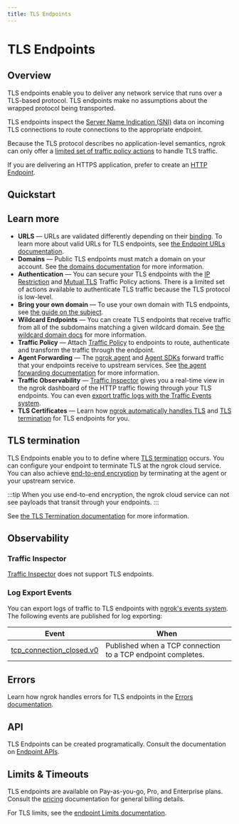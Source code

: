 ```yaml
---
title: TLS Endpoints
---
```









# TLS Endpoints

## Overview

TLS endpoints enable you to deliver any network service that runs over a
TLS-based protocol. TLS endpoints make no assumptions about the wrapped
protocol being transported.

TLS endpoints inspect the [Server Name Indication (SNI)](#sni)
data on incoming TLS connections to route connections to the appropriate
endpoint.

Because the TLS protocol describes no application-level semantics, ngrok can
only offer a [limited set of traffic policy actions](/traffic-policy/actions/)
to handle TLS traffic.

If you are delivering an HTTPS application, prefer to create an [HTTP
Endpoint](/universal-gateway/http/).

## Quickstart

<Tabs groupId="connectivity" queryString="cty">
	<TabItem value="agent-cli" label="Agent CLI" default>
		<CustomDomainAgentCliExample />
	</TabItem>
	<TabItem value="agent-config" label="Agent Config">
		<CustomDomainAgentConfigExample />
	</TabItem>
	<TabItem value="ssh" label="SSH">
		<CustomDomainSshExample />
	</TabItem>
	<TabItem value="go-sdk" label="Go">
		<CustomDomainGoSdkExample />
	</TabItem>
	<TabItem value="javascript-sdk" label="Javascript">
		<CustomDomainJavascriptSdkExample />
	</TabItem>
	<TabItem value="python-sdk" label="Python">
		<CustomDomainPythonSdkExample />
	</TabItem>
	<TabItem value="rust-sdk" label="Rust">
		<CustomDomainRustSdkExample />
	</TabItem>
	<TabItem value="k8s" label="Kubernetes Controller">
		<CustomDomainKubernetesExample />
	</TabItem>
</Tabs>

## Learn more

- **URLS** — URLs are validated differently depending on their [binding](/universal-gateway/bindings). To learn more about valid URLs for TLS endpoints, see [the Endpoint URLs documentation](/docs/universal-gateway/what-are-endpoint-urls/#http).
- **Domains** — Public TLS endpoints must match a domain on your account. See [the domains documentation](/universal-gateway/domains/what-are-domains/) for more information.
- **Authentication** — You can secure your TLS endpoints with the [IP Restriction](/traffic-policy/actions/restrict-ips/) and [Mutual TLS](/docs/guides/other-guides/how-to-terminate-traffic-with-ngrok-configs/#mutual-tls-example) Traffic Policy actions. There is a limited set of actions available to authenticate TLS traffic because the TLS protocol is low-level.
- **Bring your own domain** — To use your own domain with TLS endpoints, see [the guide on the subject](/universal-gateway/how-do-i-use-my-own-domain).
- **Wildcard Endpoints** — You can create TLS endpoints that receive traffic from all of the subdomains matching a given wildcard domain. See [the wildcard domain docs](/universal-gateway/wildcard-domains/) for more information.
- **Traffic Policy** — Attach [Traffic Policy](/traffic-policy/) to endpoints to route, authenticate and transform the traffic through the endpoint.
- **Agent Forwarding** — The [ngrok agent](/agent/) and [Agent SDKs](/agent-sdks/) forward traffic that your endpoints receive to upstream services. See [the agent forwarding documentation](/universal-gateway/agent-forwarding/) for more information.
- **Traffic Observability** — [Traffic Inspector](/obs/traffic-inspection/) gives you a real-time view in the ngrok dashboard of the HTTP traffic flowing through your TLS endpoints. You can even [export traffic logs with the Traffic Events system](/docs/obs/events/reference/#traffic-events).
- **TLS Certificates** — Learn how [ngrok automatically handles TLS](/universal-gateway/tls-certificates/how-does-ngrok-handle-tls/) and [TLS termination](/universal-gateway/tls-termination/) for TLS endpoints for you.

## TLS termination

TLS Endpoints enable you to to define where [TLS termination](/universal-gateway/tls-termination/) occurs. You can configure your endpoint to terminate TLS at the ngrok cloud service. You can also achieve [end-to-end encryption](/universal-gateway/tls-termination/#end-to-end-encryption) by terminating at the agent or your upstream service.

:::tip
When you use end-to-end encryption, the ngrok cloud service can not see payloads that transit through your endpoints.
:::

See [the TLS Termination documentation](/universal-gateway/tls-termination/#termination-location) for more information.

## Observability

### Traffic Inspector

[Traffic Inspector](/obs/traffic-inspection) does not support TLS endpoints.

### Log Export Events

You can export logs of traffic to TLS endpoints with [ngrok's events
system](/obs/). The following events are published for log exporting:

| Event                                                                    | When                                                         |
| ------------------------------------------------------------------------ | ------------------------------------------------------------ |
| [tcp_connection_closed.v0](/obs/events/reference/#tcp-connection-closed) | Published when a TCP connection to a TCP endpoint completes. |

## Errors

Learn how ngrok handles errors for TLS endpoints in the [Errors documentation](/errors/#tls-errors).

## API

TLS Endpoints can be created programatically. Consult the documentation on
[Endpoint APIs](/api/resources/endpoints/).

## Limits & Timeouts

TLS endpoints are available on Pay-as-you-go, Pro, and Enterprise plans. Consult the [pricing](/pricing-limits/) documentation for general billing details.

For TLS limits, see the [endpoint Limits documentation](/pricing-limits/endpoint-limits/).
